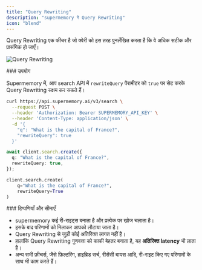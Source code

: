 ```yaml
---
title: "Query Rewriting"
description: "supermemory में Query Rewriting"
icon: "blend"
---
```


Query Rewriting एक फीचर है जो क्वेरी को इस तरह पुनर्लेखित करता है कि वे अधिक सटीक और प्रासंगिक हो जाएँ।

![Query Rewriting](/images/query-rewriting.png)

<div id="usage">
  ### उपयोग
</div>

Supermemory में, आप search API में `rewriteQuery` पैरामीटर को `true` पर सेट करके Query Rewriting सक्षम कर सकते हैं।

<CodeGroup>

```bash cURL
curl https://api.supermemory.ai/v3/search \
  --request POST \
  --header 'Authorization: Bearer SUPERMEMORY_API_KEY' \
  --header 'Content-Type: application/json' \
  -d '{
    "q": "What is the capital of France?",
    "rewriteQuery": true
  }'
```

```typescript
await client.search.create({
  q: "What is the capital of France?",
  rewriteQuery: true,
});
```

```python
client.search.create(
    q="What is the capital of France?",
    rewriteQuery=True
)
```

</CodeGroup>

<div id="notes-and-limitations">
  ### टिप्पणियाँ और सीमाएँ
</div>

- supermemory कई री-राइट्स बनाता है और प्रत्येक पर खोज चलाता है।
- इसके बाद परिणामों को मिलाकर आपको लौटाया जाता है।
- Query Rewriting से जुड़ी कोई अतिरिक्त लागत नहीं है।
- हालांकि Query Rewriting गुणवत्ता को काफी बेहतर बनाता है, यह **अतिरिक्त latency** भी लाता है।
- अन्य सभी फ़ीचर्स, जैसे फ़िल्टरिंग, हाइब्रिड सर्च, रीसेंसी बायस आदि, री-राइट किए गए परिणामों के साथ भी काम करते हैं।